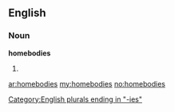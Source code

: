 ==English==
===Noun===
'''homebodies'''

#{{plural of|[[homebody]]}}

[[Category:English plurals ending in "-ies"]]

[[ar:homebodies]]
[[my:homebodies]]
[[no:homebodies]]